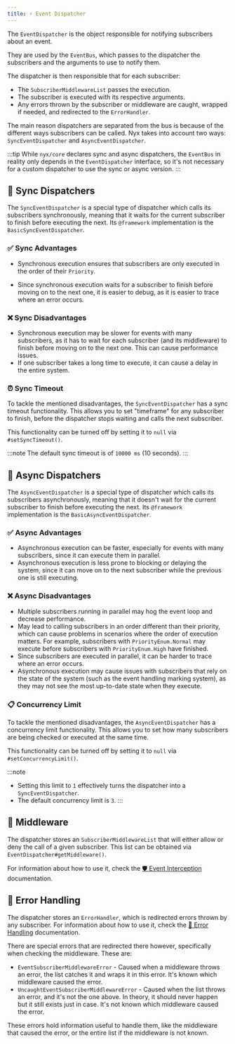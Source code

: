 ```yaml
---
title: ⚡ Event Dispatcher
---
```


The `EventDispatcher` is the object responsible for notifying subscribers about an event.

They are used by the `EventBus`, which passes to the dispatcher the subscribers and the arguments to use to notify them.

The dispatcher is then responsible that for each subscriber:

* The `SubscriberMiddlewareList` passes the execution.
* The subscriber is executed with its respective arguments.
* Any errors thrown by the subscriber or middleware are caught, wrapped if needed, and redirected to the `ErrorHandler`.

The main reason dispatchers are separated from the bus is because of the different ways subscribers can be called. Nyx
takes into account two ways: `SyncEventDispatcher` and `AsyncEventDispatcher`.

:::tip
While `nyx/core` declares sync and async dispatchers, the `EventBus` in reality only depends in the `EventDispatcher`
interface, so it's not necessary for a custom dispatcher to use the sync or async version.
:::

## 🔂 Sync Dispatchers

The `SyncEventDispatcher` is a special type of dispatcher which calls its subscribers synchronously, meaning that it
waits for the current subscriber to finish before executing the next. Its `@framework` implementation is the
`BasicSyncEventDispatcher`.

### ✅ Sync Advantages

* Synchronous execution ensures that subscribers are only executed in the order of their `Priority`.

* Since synchronous execution waits for a subscriber to finish before moving on to the next one, it is easier to debug,
as it is easier to trace where an error occurs.

### ❌ Sync Disadvantages

* Synchronous execution may be slower for events with many subscribers, as it has to wait for each subscriber (and its
middleware) to finish before moving on to the next one. This can cause performance issues.
* If one subscriber takes a long time to execute, it can cause a delay in the entire system.

### ⏰ Sync Timeout

To tackle the mentioned disadvantages, the `SyncEventDispatcher` has a sync timeout functionality. This allows you to
set "timeframe" for any subscriber to finish, before the dispatcher stops waiting and calls the next subscriber.

This functionality can be turned off by setting it to `null` via `#setSyncTimeout()`.

:::note
The default sync timeout is of `10000 ms` (10 seconds).
:::

## 🔀 Async Dispatchers

The `AsyncEventDispatcher` is a special type of dispatcher which calls its subscribers asynchronously, meaning that it
doesn't wait for the current subscriber to finish before executing the next. Its `@framework` implementation is the
`BasicAsyncEventDispatcher`.

### ✅ Async Advantages

* Asynchronous execution can be faster, especially for events with many subscribers, since it can execute them in
parallel.
* Asynchronous execution is less prone to blocking or delaying the system, since it can move on to the next subscriber
while the previous one is still executing.

### ❌ Async Disadvantages

* Multiple subscribers running in parallel may hog the event loop and decrease performance.
* May lead to calling subscribers in an order different than their priority, which can cause problems in scenarios where
the order of execution matters. For example, subscribers with `PriorityEnum.Normal` may execute before subscribers with
`PriorityEnum.High` have finished.
* Since subscribers are executed in parallel, it can be harder to trace where an error occurs.
* Asynchronous execution may cause issues with subscribers that rely on the state of the system (such as the event
handling marking system), as they may not see the most up-to-date state when they execute.

### 📋 Concurrency Limit

To tackle the mentioned disadvantages, the `AsyncEventDispatcher` has a concurrency limit functionality. This allows you
to set how many subscribers are being checked or executed at the same time.

This functionality can be turned off by setting it to `null` via `#setConcurrencyLimit()`.

:::note

* Setting this limit to `1` effectively turns the dispatcher into a `SyncEventDispatcher`.
* The default concurrency limit is `3`.
:::

## 🚦 Middleware

The dispatcher stores an `SubscriberMiddlewareList` that will either allow or deny the call of a given subscriber.
This list can be obtained via `EventDispatcher#getMiddleware()`.

For information about how to use it, check the [️🛡️ Event Interception](./event-interception) documentation.

## 💫 Error Handling

The dispatcher stores an `ErrorHandler`, which is redirected errors thrown by any subscriber. For information about how
to use it, check the [💫 Error Handling](../../error/error-handling) documentation.

There are special errors that are redirected there however, specifically when checking the middleware. These are:

* `EventSubscriberMiddlewareError` - Caused when a middleware throws an error, the list catches it and wraps it in this error. It's known which middleware caused the error.
* `UncaughtEventSubscriberMiddlewareError` - Caused when the list throws an error, and it's not the one above. In theory, it should never happen but it still exists just in case. It's not known which middleware caused the error.

These errors hold information useful to handle them, like the middleware that caused the error, or the entire list if the
middleware is not known.
